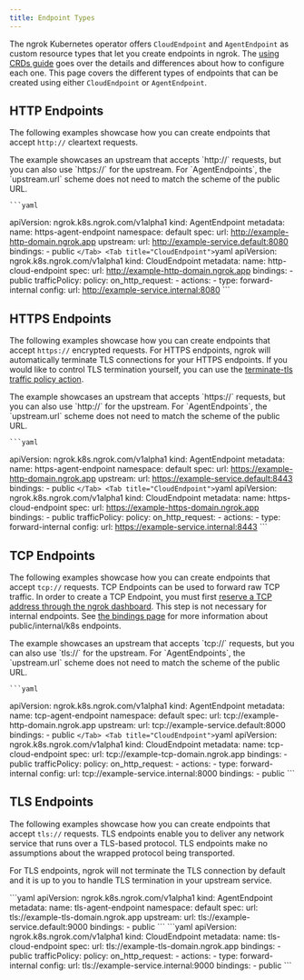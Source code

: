 ```yaml
---
title: Endpoint Types
---
```


The ngrok Kubernetes operator offers `CloudEndpoint` and `AgentEndpoint` as custom resource types that let you create endpoints in ngrok.
The [using CRDs guide](/k8s/guides/using-crds) goes over the details and differences about how to configure each one.
This page covers the different types of endpoints that can be created using either `CloudEndpoint` or `AgentEndpoint`.

## HTTP Endpoints

The following examples showcase how you can create endpoints that accept `http://` cleartext requests.

<Tabs>
	<Tab title="AgentEndpoint">
	The example showcases an upstream that accepts `http://` requests, but you can also use `https://` for the upstream.
	For `AgentEndpoints`, the `upstream.url` scheme does not need to match the scheme of the public URL.
	
	```yaml
  apiVersion: ngrok.k8s.ngrok.com/v1alpha1
  kind: AgentEndpoint
  metadata:
    name: https-agent-endpoint
    namespace: default
  spec:
    url: http://example-http-domain.ngrok.app
    upstream:
      url: http://example-service.default:8080
    bindings:
    - public
	```
	</Tab>
	<Tab title="CloudEndpoint">
	```yaml
  apiVersion: ngrok.k8s.ngrok.com/v1alpha1
  kind: CloudEndpoint
  metadata:
    name: http-cloud-endpoint
  spec:
    url: http://example-http-domain.ngrok.app
    bindings:
    - public
    trafficPolicy:
      policy:
        on_http_request:
        - actions:
          - type: forward-internal
            config:
              url: http://example-service.internal:8080
	```
	</Tab>
</Tabs>

## HTTPS Endpoints

The following examples showcase how you can create endpoints that accept `https://` encrypted requests.
For HTTPS endpoints, ngrok will automatically terminate TLS connections for your HTTPS endpoints.
If you would like to control TLS termination yourself, you can use the [terminate-tls traffic policy action](/traffic-policy/actions/terminate-tls/).

<Tabs>
	<Tab title="AgentEndpoint">
	The example showcases an upstream that accepts `https://` requests, but you can also use `http://` for the upstream.
	For `AgentEndpoints`, the `upstream.url` scheme does not need to match the scheme of the public URL.

	```yaml
  apiVersion: ngrok.k8s.ngrok.com/v1alpha1
  kind: AgentEndpoint
  metadata:
    name: https-agent-endpoint
    namespace: default
  spec:
    url: https://example-http-domain.ngrok.app
    upstream:
      url: https://example-service.default:8443
    bindings: 
    - public
	```
	</Tab>
	<Tab title="CloudEndpoint">
	```yaml
  apiVersion: ngrok.k8s.ngrok.com/v1alpha1
  kind: CloudEndpoint
  metadata:
    name: https-cloud-endpoint
  spec:
    url: https://example-https-domain.ngrok.app
    bindings: 
    - public
    trafficPolicy:
      policy:
        on_http_request: 
        - actions: 
          - type: forward-internal
            config:
              url: https://example-service.internal:8443
	```
	</Tab>
</Tabs>

## TCP Endpoints

The following examples showcase how you can create endpoints that accept `tcp://` requests.
TCP Endpoints can be used to forward raw TCP traffic.
In order to create a TCP Endpoint, you must first [reserve a TCP address through the ngrok dashboard](https://dashboard.ngrok.com/tcp-addresses).
This step is not necessary for internal endpoints. See [the bindings page](/k8s/guides/bindings) for more information about public/internal/k8s endpoints.

<Tabs>
	<Tab title="AgentEndpoint">
	The example showcases an upstream that accepts `tcp://` requests, but you can also use `tls://` for the upstream.
	For `AgentEndpoints`, the `upstream.url` scheme does not need to match the scheme of the public URL.

	```yaml
  apiVersion: ngrok.k8s.ngrok.com/v1alpha1
  kind: AgentEndpoint
  metadata:
    name: tcp-agent-endpoint
    namespace: default
  spec:
    url: tcp://example-http-domain.ngrok.app
    upstream:
      url: tcp://example-service.default:8000
    bindings: 
    - public
	```
	</Tab>
	<Tab title="CloudEndpoint">
	```yaml
  apiVersion: ngrok.k8s.ngrok.com/v1alpha1
  kind: CloudEndpoint
  metadata:
    name: tcp-cloud-endpoint
  spec:
    url: tcp://example-tcp-domain.ngrok.app
    bindings: 
    - public
  trafficPolicy:
    policy:
      on_http_request: 
      - actions: 
        - type: forward-internal
          config:
            url: tcp://example-service.internal:8000
    bindings: 
    - public
	```
	</Tab>
</Tabs>

## TLS Endpoints

The following examples showcase how you can create endpoints that accept `tls://` requests.
TLS endpoints enable you to deliver any network service that runs over a TLS-based protocol.
TLS endpoints make no assumptions about the wrapped protocol being transported.

For TLS endpoints, ngrok will not terminate the TLS connection by default and it is up to you to handle TLS termination in your upstream service.

<Tabs>
	<Tab title="AgentEndpoint">
	```yaml
apiVersion: ngrok.k8s.ngrok.com/v1alpha1
  kind: AgentEndpoint
  metadata:
    name: tls-agent-endpoint
    namespace: default
  spec:
    url: tls://example-tls-domain.ngrok.app
    upstream:
      url: tls://example-service.default:9000
    bindings:
    - public
	```
	</Tab>
	<Tab title="CloudEndpoint">
	```yaml
  apiVersion: ngrok.k8s.ngrok.com/v1alpha1
  kind: CloudEndpoint
  metadata:
    name: tls-cloud-endpoint
  spec:
    url: tls://example-tls-domain.ngrok.app
    bindings:
    - public
    trafficPolicy:
      policy:
        on_http_request:
        - actions:
          - type: forward-internal
            config:
              url: tls://example-service.internal:9000
    bindings:
    - public
	```
	</Tab>
</Tabs>
